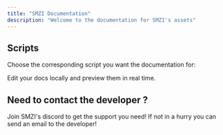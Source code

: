 ```yaml
---
title: "SMZI Documentation"
description: "Welcome to the documentation for SMZI's assets"
---
```


## Scripts

Choose the corresponding script you want the documentation for:

<Columns cols={2}>
  <Card
    title="Character Creator"
    icon="toolbox"
    href="/character_creator/introduction"
  >
    Edit your docs locally and preview them in real time.
  </Card>
</Columns>

## Need to contact the developer ?

<Columns cols={2}>
  <Card
    title="Join the Discord"
    icon="discord"
    href="https://discord.gg/8E5Gqjvknm"
  >
    Join SMZI's discord to get the support you need!
  </Card>
  <Card
    title="Send an Email"
    icon="envelope"
    href="mailto:mzi.sebastien@gmail.com"
  >
    If not in a hurry you can send an email to the developer!
  </Card>
</Columns>
